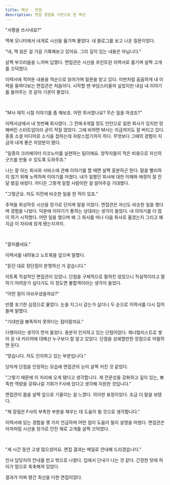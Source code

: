 ```yaml
---
title: 팩션 - 면접
description: 면접 경험을 기반으로 한 팩션
---
```


"서평을 쓰시네요?"

맥북 모니터에서 내게로 시선을 옮기며 물었다. 내 블로그를 보고 나온 질문이었다.

"네, 책 읽은 걸 가끔 기록해보고 있어요. 그리 깊이 있는 내용은 아닙니다."

살짝 부끄러움을 느끼며 답했다. 면접관은 시선을 프린트된 이력서로 옮기며 살짝 고개를 끄덕였다.

이력서에 적어둔 내용을 역순으로 읽어가며 질문을 받고 있다. 이번처럼 꼼꼼하게 내 이력을 들여다보는 면접관은 처음이다. 시작할 땐 부담스러울까 싶었지만 내심 내 이야기를 들어주는 것 같아 기분이 좋았다.

<br />

"M사 재직 시절 이야기를 좀 해보죠. 어떤 회사였나요? 무슨 일을 하셨죠?"

이력서상에서 내 첫번째 회사였다. 그 전에 6개월 정도 인턴으로 일한 회사가 있지만 망해버린 스타트업이라 굳이 적질 않았다. 그에 비하면 M사는 지금까지도 잘 버티고 있다. 종종 소셜 미디어로 소식을 접하는데 자랑스럽기까지 하다. 무엇보다 그때의 경험이 지금의 내게 좋은 자양분이 됐다.

"일종의 크리에이터 이코노미를 실현하는 팀이에요. 창작자들이 적은 비용으로 자신의 굿즈를 만들 수 있도록 도와주죠."

나는 잘 아는 회사와 서비스에 관해 이야기를 할 때면 살짝 흥분하곤 한다. 말을 빨리하지 않기 위해 노력하며 이야기를 마쳤다. 내가 일했던 회사에 대한 이해와 애정이 잘 전달 됐길 바랐다. 어디든 그렇게 일할 사람이란 걸 알아주길 기대했다.

"그렇군요. 저도 이전에 비슷한 일을 한 적이 있죠."

추억을 회상하듯 시선을 창가로 던지며 말을 이었다. 면접관은 자신도 비슷한 일을 했다며 경험을 나눴다. 덕분에 이야기가 통하는 상대라는 생각이 들었다. 내 이야기를 더 많이 하기 시작했다. 어떤 일을 했으며 왜 그 회사를 떠나 다음 회사로 옮겼는지 그리고 왜 지금 이 자리에 앉게 됐는지까지.

<br />

"흥미롭네요."

이력서를 내려놓고 노트북을 덮으며 말했다.

"듣던 대로 장단점이 분명하신 거 같습니다."

이토록 직설적인 면접관이 있었나. 단점을 구체적으로 말하진 않았으니 직설적이라고 말하기 어려운가 싶다가도 이 정도면 불합격이라는 생각이 들었다.

"어떤 점이 아쉬우셨을까요?"

반쯤 포기한 심정으로 물었다. 눈을 지그시 감는가 싶더니 두 손으로 이력서를 다시 집어 들며 말했다.

"기대만큼 뾰족하지 못하다는 점이랄까요."

다행이라는 생각이 먼저 들었다. 충분히 인지하고 있는 단점이었다. 제너럴리스트로 쌓아 온 내 커리어에 대해선 누구보다 잘 알고 있었다. 단점을 상쇄할만한 장점으로 어필하면 된다.

"맞습니다. 저도 인지하고 있는 부분입니다."

당차게 단점을 인정하는 모습에 면접관의 눈이 살짝 커진 것 같았다.

"그렇기 때문에 이 자리에 오게 됐다고 생각합니다. 제 전문성을 강화하고 깊이 있는, 뾰족한 역량을 갖춰나갈 기회가 F사에 있다고 생각해 지원한 것입니다."

면접관이 몸을 살짝 앞으로 기울이는 걸 느꼈다. 의아한 표정이었다. 조금 더 말을 보탰다.

"제 장점은 F사의 부족한 부분을 채우는 데 도움이 될 것으로 생각합니다."

이력서에 있는 경험을 몇 가지 언급하며 어떤 점이 도움이 될지 설명을 마쳤다. 면접관은 아까처럼 시선을 창가로 던진 채로 고개를 살짝 끄덕였다.

<br />

"세 시간 동안 고생 많으셨어요. 면접 결과는 메일로 안내해 드리겠습니다."

인사 담당자의 안내를 받고 밖으로 나왔다. 입에서 단내가 나는 것 같다. 긴장한 탓에 허리가 땀으로 축축해져 있었다.

결과가 어찌 됐건 최선을 다한 면접이었다.

